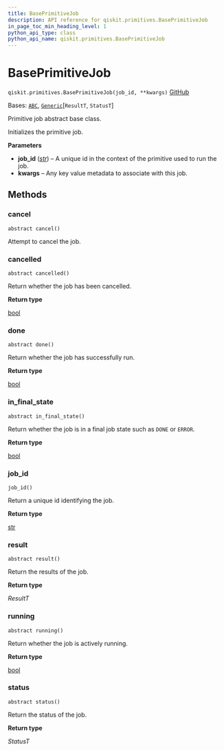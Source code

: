 ```yaml
---
title: BasePrimitiveJob
description: API reference for qiskit.primitives.BasePrimitiveJob
in_page_toc_min_heading_level: 1
python_api_type: class
python_api_name: qiskit.primitives.BasePrimitiveJob
---
```


# BasePrimitiveJob

<span id="qiskit.primitives.BasePrimitiveJob" />

`qiskit.primitives.BasePrimitiveJob(job_id, **kwargs)` [GitHub](https://github.com/qiskit/qiskit/tree/main/qiskit/primitives/base/base_primitive_job.py "view source code")

Bases: [`ABC`](https://docs.python.org/3/library/abc.html#abc.ABC "(in Python v3.12)"), [`Generic`](https://docs.python.org/3/library/typing.html#typing.Generic "(in Python v3.12)")\[`ResultT`, `StatusT`]

Primitive job abstract base class.

Initializes the primitive job.

**Parameters**

*   **job\_id** ([*str*](https://docs.python.org/3/library/stdtypes.html#str "(in Python v3.12)")) – A unique id in the context of the primitive used to run the job.
*   **kwargs** – Any key value metadata to associate with this job.

## Methods

### cancel

<span id="qiskit.primitives.BasePrimitiveJob.cancel" />

`abstract cancel()`

Attempt to cancel the job.

### cancelled

<span id="qiskit.primitives.BasePrimitiveJob.cancelled" />

`abstract cancelled()`

Return whether the job has been cancelled.

**Return type**

[bool](https://docs.python.org/3/library/functions.html#bool "(in Python v3.12)")

### done

<span id="qiskit.primitives.BasePrimitiveJob.done" />

`abstract done()`

Return whether the job has successfully run.

**Return type**

[bool](https://docs.python.org/3/library/functions.html#bool "(in Python v3.12)")

### in\_final\_state

<span id="qiskit.primitives.BasePrimitiveJob.in_final_state" />

`abstract in_final_state()`

Return whether the job is in a final job state such as `DONE` or `ERROR`.

**Return type**

[bool](https://docs.python.org/3/library/functions.html#bool "(in Python v3.12)")

### job\_id

<span id="qiskit.primitives.BasePrimitiveJob.job_id" />

`job_id()`

Return a unique id identifying the job.

**Return type**

[str](https://docs.python.org/3/library/stdtypes.html#str "(in Python v3.12)")

### result

<span id="qiskit.primitives.BasePrimitiveJob.result" />

`abstract result()`

Return the results of the job.

**Return type**

*ResultT*

### running

<span id="qiskit.primitives.BasePrimitiveJob.running" />

`abstract running()`

Return whether the job is actively running.

**Return type**

[bool](https://docs.python.org/3/library/functions.html#bool "(in Python v3.12)")

### status

<span id="qiskit.primitives.BasePrimitiveJob.status" />

`abstract status()`

Return the status of the job.

**Return type**

*StatusT*

